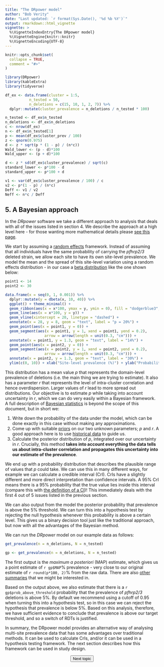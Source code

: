 ```yaml
---
title: "The DRpower model"
author: "Bob Verity"
date: "Last updated: `r format(Sys.Date(), '%d %b %Y')`"
output: rmarkdown::html_vignette
vignette: >
  %\VignetteIndexEntry{The DRpower model}
  %\VignetteEngine{knitr::knitr}
  %\VignetteEncoding{UTF-8}
---
```


```r
knitr::opts_chunk$set(
  collapse = TRUE,
  comment = "#>"
)
```
```r
library(DRpower)
library(kableExtra)
library(tidyverse)
```


```r
df_ex <- data.frame(cluster = 1:5,
           n_tested = 50,
           n_deletions = c(15, 10, 1, 2, 7)) %>%
  dplyr::mutate(cluster_prevalence = n_deletions / n_tested * 100)

n_tested <- df_ex$n_tested
n_deletions <- df_ex$n_deletions
c <- nrow(df_ex)
n <- df_ex$n_tested[1]
p <- mean(df_ex$cluster_prev / 100)
z <- qnorm(0.975)
d <- z * sqrt(p * (1 - p) / (n*c))
Wald_lower <- (p - d)*100
Wald_upper <- (p + d)*100
```

```r
d <- z * sd(df_ex$cluster_prevalence) / sqrt(c)
standard_lower <- p*100 - d
standard_upper <- p*100 + d
```

```r
v1 <- var(df_ex$cluster_prevalence / 100) / c
v2 <- p*(1 - p) / (n*c)
Deff <- v1 / v2
Neff <- n*c / Deff
```

## 5. A Bayesian approach

In the *DRpower* software we take a different approach to analysis that deals with all of the issues listed in section 4. We describe the approach at a high level here - for those wanting more mathematical details please [see this page](articles/mathematical_details.html).

We start by assuming a [random effects](https://en.wikipedia.org/wiki/Random_effects_model) framework. Instead of assuming that all individuals have the same probability of carrying the *pfhrp2/3* deleted strain, we allow each site to have its own site-level prevalence. We model the mean and the spread of this site-level variation using a random effects distribution - in our case a [beta distribution](https://en.wikipedia.org/wiki/Beta_distribution) like the one shown below:

```r
point1 <- 14
point2 <- 30

data.frame(x = seq(0, 1, 0.001)) %>%
  dplyr::mutate(y = dbeta(x, 10, 40)) %>%
  ggplot() + theme_minimal() +
  geom_ribbon(aes(x = x*100, ymax = y, ymin = 0), fill = "dodgerblue3", alpha = 0.5) +
  geom_line(aes(x = x*100, y = y)) +
  geom_vline(xintercept = 20, linetype = "dashed") +
  annotate(x = 28, y = 8, geom = "text", label = "p = 20%") +
  geom_point(aes(x = point1, y = 0)) +
  geom_segment(aes(x = point1, y = 1, xend = point1, yend = 0.2),
                  arrow = arrow(length = unit(0.3, "cm"))) +
  annotate(x = point1, y = 1.3, geom = "text", label = "14%") +
  geom_point(aes(x = point2, y = 0)) +
  geom_segment(aes(x = point2, y = 1, xend = point2, yend = 0.2),
                  arrow = arrow(length = unit(0.3, "cm"))) +
  annotate(x = point2, y = 1.3, geom = "text", label = "30%") +
  ylim(c(0, 10)) + xlab("Site-level prevalence (%)") + ylab("Probability density")
```

This distribution has a mean value $p$ that represents the domain-level prevalence of deletions (i.e. the main thing we are trying to estimate). It also has a parameter $r$ that represents the level of intra-cluster correlation and hence overdispersion. Larger values of $r$ lead to more spread out distributions. Our objective is to estimate $p$ while taking into account uncertainty in $r$, which we can do very easily within a Bayesian framework. A full description of [Bayesian statistics](https://en.wikipedia.org/wiki/Bayesian_statistics) is beyond the scope of this document, but in short we:

1. Write down the probability of the data under the model, which can be done exactly in this case without making any approximations.
2. Come up with suitable [priors](https://en.wikipedia.org/wiki/Prior_probability) on our two unknown parameters; $p$ and $r$. A good approach here is to use [historical data](articles/historical_analysis.html) to guide us.
3. Calculate the posterior distribution of $p$, integrated over our uncertainty in $r$. Crucially, this method **takes into account everything the data tells us about intra-cluster correlation and propagates this uncertainty into our estimate of the prevalence**. 

We end up with a probability distribution that describes the plausible range of values that $p$ could take. We can use this in many different ways, for example we can calculate a credible interval (CrI). CrIs have a slightly different and more direct interpretation than confidence intervals. A 95% CrI means there is a 95% probability that the true value lies inside this interval (compare this with [the definition of a CI](https://thestatsgeek.com/2020/11/21/interpretation-of-frequentist-confidence-intervals-and-bayesian-credible-intervals/))! This immediately deals with the first 4 out of 5 issues listed in the previous section.

We can also output from the model the posterior probability that prevalence is above the 5% threshold. We can turn this into a hypothesis test by rejecting the null hypothesis whenever this probability is above a certain level. This gives us a binary decision tool just like the traditional approach, but now with all the advantages of the Bayesian method.

We can run the *DRpower* model on our example data as follows:

```r
get_prevalence(n = n_deletions, N = n_tested)
```
```r
gp <- get_prevalence(n = n_deletions, N = n_tested)
```

The first output is the *maximum a posteriori* (MAP) estimate, which gives us a point estimate of `r gp$MAP`% prevalence - very close to our original estimate of `r round(p*100, 2)`% from the raw data. There are also [other summaries](articles/summarise_prevalence.html) that we might be interested in.

Based on the output above, we also estimate that there is a `r gp$prob_above_threshold` probability that the prevalence of *pfhrp2/3* deletions is above 5%. By default we recommend using a cutoff of 0.95 when turning this into a hypothesis test, so in this case we can reject the hypothesis that prevalence is below 5%. Based on this analysis, therefore, we have sufficient evidence to conclude that prevalence is above our target threshold, and so a switch of RDTs is justified.

In summary, the DRpower model provides an alternative way of analysing multi-site prevalence data that has some advantages over traditional methods. It can be used to calculate CrIs, and/or it can be used in a hypothesis testing framework. The next section describes how this framework can be used in study design.

<p align="center">
<button class="btn btn-primary" onclick="window.location.href='https://mrc-ide.github.io/DRpower/articles/rationale6_master_protocol.html';"> Next topic </button>
</p>
